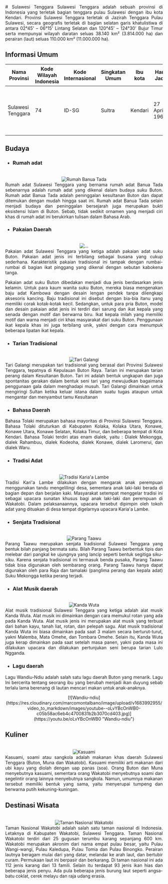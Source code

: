 <div align="justify">
   # Sulawesi Tenggara
   Sulawesi Tenggara adalah sebuah provinsi di Indonesia yang terletak bagian tenggara pulau Sulawesi dengan ibu kota Kendari. Provinsi Sulawesi Tenggara terletak di Jazirah Tenggara Pulau Sulawesi, secara geografis terletak di bagian selatan garis khatulistiwa di antara 02°45' – 06°15' Lintang Selatan dan 120°45' – 124°30' Bujur Timur serta mempunyai wilayah daratan seluas 38.140 km² (3.814.000 ha) dan perairan (laut) seluas 110.000 km² (11.000.000 ha).

   ## Informasi Umum
   |  Nama Provinsi  | Kode Wilayah Indonesia | Kode Internasional | Singkatan Umum | Ibu kota |   Hari Jadi  | Lambang                                                              |
   |-----------------|------------------------|--------------------|----------------|----------|--------------|----------------------------------------------------------------------|
   |Sulawesi Tenggara|            74          |        ID-SG       |     Sultra     | Kendari  |27 April 1964 |<div align="center"><img alt="Lambang" width="150" src="https://upload.wikimedia.org/wikipedia/commons/thumb/3/31/Coat_of_arms_of_Southeast_Sulawesi.svg/90px-Coat_of_arms_of_Southeast_Sulawesi.svg.png"/></div> |

   ## Budaya

   - ### Rumah adat
   <br/>
   <div align="center"><img alt="Rumah Banua Tada" src="https://img.iproperty.com.my/angel-legacy/1110x624-crop/static/2022/01/Alt-Text-Mengenal-Rumah-Adat-Sulawesi-Tenggara-dan-Asal-Usulnya.png"/></div>
   Rumah adat Sulawesi Tenggara yang bernama rumah adat Banua Tada sebenarnya adalah rumah adat yang dikenal dalam budaya suku Buton. Rumah adat Banua Tada adalah peninggalan kesultanan Buton dan dapat ditemukan dengan mudah hingga saat ini. Rumah adat Banua Tada selain menjadi budaya dan peninggalan bersejarah juga merupakan bukti eksistensi Islam di Buton. Sebab, tidak sedikit ornamen yang menjadi ciri khas di rumah adat ini berukirkan tulisan dalam Bahasa Arab.
   
   - ### Pakaian Daerah
   <br/>
   <div align="center"><img alt="..." src="https://i0.wp.com/www.romadecade.org/wp-content/uploads/2021/11/Pakaian-Adat-Suku-Buton.jpg?w=728&ssl=1"/></div>
   Pakaian adat Sulawesi Tenggara yang ketiga adalah pakaian adat suku Buton. Pakaian adat jenis ini terbilang sebagai busana yang cukup sederhana. Karakteristik pakaian tradisional ini tampak dengan rumbai-rumbai di bagian ikat pinggang yang dikenal dengan sebutan kabokena tanga. 
   
   Pakaian adat suku Buton dibedakan menjadi dua jenis berdasarkan jenis kelamin. Untuk para kaum wanita suku Buton, mereka biasa mengenakan baju adat Kambowa dengan desain lengan pendek tanpa dilengkapi aksesoris kancing. Baju tradisional ini disebut dengan bia-bia itanu yang  memiliki corak kotak-kotak kecil. Sedangkan, untuk para pria Buton, model dan desain pakaian adat jenis ini terdiri dari sarung dan ikat kepala yang senada dengan motif dan berwarna biru. Ikat kepala inilah yang memiliki motif dan warna menjadi ciri khas masyarakat dari suku Buton. Penggunaan ikat kepala khas ini juga terbilang unik, yakni dengan cara menumpuk beberapa lipatan ikat kepala.
   
   - ### Tarian Tradisional
   <br/>
   <div align="center"><img alt="Tari Galangi" src="https://pdbifiles.nos.jkt-1.neo.id/files/2018/12/25/roro_1TariGalangiTariGalangi.jpg"/></div>
   Tari Galangi merupakan tari tradisional yang berasal dari Provinsi Sulawesi Tenggara, tepatnya di Kepulauan Buton Raya. Tarian ini merupakan tarian perang dalam Kesultanan Buton. Tari ini adalah bentuk ungkapan dan juga spontanitas gerakan dalam bentuk seni tari yang mewujudkan bagaimana penggunaan gala dalam menghadapi musuh. Tari Galangi dimainkan untuk mengiringi Sultan ketika keluar istana dalam suatu tugas ataupun untuk mengantar dan menyambut tamu Kesultanan

   - ### Bahasa Daerah
   Bahasa Tolaki merupakan bahasa mayoritas di Provinsi Sulawesi Tenggara. Bahasa Tolaki dituturkan di Kabupaten Kolaka, Kolaka Utara, Konawe, Konawe Utara, Konawe Selatan, Kolaka Timur, dan beberapa tempat di Kota Kendari. Bahasa Tolaki terdiri atas enam dialek, yaitu : Dialek Mekongga, dialek Rahambuu, dialek Kodeoha, dialek Konawe, dialek Laromerui, dan dialek Waru.
   
   - ### Tradisi Adat
   <br/>
   <div align="center"><img alt="Tradisi Karia'a Lambe" src="https://kendariinfo.com/wp-content/uploads/2022/10/WhatsApp-Image-2022-10-26-at-11.45.04-e1666942730363.jpeg"/></div>
   Tradisi Kari'a Lambe dilakukan dengan mengarak anak perempuan menggunakan tandu mengelilingi desa, sementara anak laki-laki berada di bagian depan dan berjalan kaki. Masyarakat setempat menggelar tradisi ini sebagai upacara sunatan khusus bagi anak laki-laki dan perempuan di Wakatobi. Dalam pelaksanaannya, upacara tersebut dipimpin oleh tokoh adat yang dituakan di desa tempat digelarnya upacara Karia'a Lambe.
   
   - ### Senjata Tradisional
   <br/>
   <div align="center"><img alt="Parang Taawu" src="https://i0.wp.com/tegas.co/wp-content/uploads/Taawu.png?resize=1024%2C580&ssl=1"/></div>
   Parang Taawu merupakan senjata tradisional Sulawesi Tenggara yang bentuk bilah panjang bermata satu. Bilah Parang Taawu berbentuk tipis dan melebar dari pangkal ke ujungnya yang lancip seperti bentuk segitiga siku-siku. Karena senjata tradisional ini termasuk benda pusaka, Parang Taawu tidak bisa digunakan oleh sembarang orang. Parang Taawu hanya dapat digunakan oleh para Raja dan tamalaki (panglima perang dan kepala adat) Suku Mekongga ketika perang terjadi.
   
   - ### Alat Musik daerah
   <br/>
   <div align="center"><img alt="Kanda Wuta" src="https://penasultra.com/wp-content/uploads/2019/11/Ini-Empat-Alat-Musik-Khas-Tolaki-di-Kendari-yang-D.jpg"/></div>
   Alat musik tradisional Sulawesi Tenggara yang ketiga adalah alat musik Kanda Wuta. Alat musik ini dimainkan dengan cara memukul rotan yang ada pada Kanda Wuta. Alat musik jenis ini merupakan alat musik yang terbuat dari bahan kayu, tanah liat, rotan, dan pelepah sagu. Alat musik tradisional Kanda Wuta ini biasa dimainkan pada saat 3 malam secara berturut-turut, yakni Malemba, Mata Omehe, dan Tombara Omehe.  Selain itu, Kanda Wuta juga kerap dimainkan pada saat setelah masa panen, yakni pada masa ini dilakukan upacara dan dilakukan pertunjukan seni berupa tarian Lulo Ngganda.
  
   - ### Lagu daerah
   Lagu Wandiu-Ndiu adalah salah satu lagu daerah Buton yang menarik. Lagu Ini bercerita tentang seorang ibu yang berubah menjadi ikan duyung sebab terlalu lama berenang di lautan mencari makan untuk anak-anaknya.
   <br/>
   <div align="center">[![Wandiu-ndiu](https://res.cloudinary.com/marcomontalbano/image/upload/v1683992955/video_to_markdown/images/youtube--oLvYBcOnWB0-c05b58ac6eb4c4700831b2b3070cd403.jpg)](https://youtu.be/oLvYBcOnWB0 "Wandiu-ndiu")</div>
   
   ## Kuliner
   <br/>
   <div align="center"><img alt="Kasuami" src="https://upload.wikimedia.org/wikipedia/commons/thumb/c/c7/Kasuami.jpg/330px-Kasuami.jpg"/></div>
   Kasuami, soami atau sangkola adalah makanan khas daerah Sulawesi Tenggara (Buton, Muna dan Wakatobi). Kasuami memiliki arti makanan dari ubi kayu yang diolah dengan uap panas (soa). Orang Buton dan Muna menyebutnya kasuami, sementara orang Wakatobi menyebutnya soami dan segelintir orang lainnya menyebutnya sangkola. Namun, umumnya makanan tersebut memiliki bentuk yang sama, yaitu menyerupai tumpeng dan berwarna putih kekuning-kuningan.

   ## Destinasi Wisata
   <br/>
   <div align="center"><img alt="Taman Nasional Wakatobi" src="https://upload.wikimedia.org/wikipedia/commons/thumb/d/d9/Wakatobi_beach_2006.jpg/426px-Wakatobi_beach_2006.jpg"/></div>
   Taman Nasional Wakatobi adalah salah satu taman nasional di Indonesia. Letaknya di Kabupaten Wakatobi, Sulawesi Tenggara. Taman Nasional Wakatobi terdiri dari 25 gugusan terumbu karang sepanjang 600 km. Wakatobi merupakan akronim dari nama empat pulau besar, yaitu Pulau Wangi-wangi, Pulau Kaledupa, Pulau Tomia dan Pulau Binongko. Perairan lautnya beragam mulai dari yang datar, melandai ke arah laut, dan bertubir curam. Permukaan laut ini berpasir dan berkarang. Di taman nasional ini ada 112 jenis karang dari 13 famili. Selain itu terdapat 93 jenis ikan hias dan beberapa jenis penyu. Ada pula beberapa jenis burung laut seperti angsa-batu coklat, cerek melayu dan raja udang erasia. 
</div>